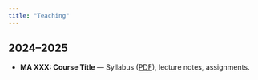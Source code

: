```yaml
---
title: "Teaching"
---
```


## 2024–2025
- **MA XXX: Course Title** — Syllabus ([PDF](#)), lecture notes, assignments.

